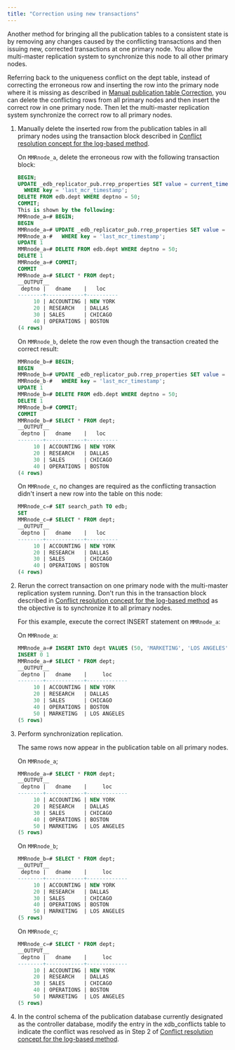 ```yaml
---
title: "Correction using new transactions"
---
```


<div id="correction_using_new_txn_log_based" class="registered_link"></div>

Another method for bringing all the publication tables to a consistent state is by removing any changes caused by the conflicting transactions and then issuing new, corrected transactions at one primary node. You allow the multi-master replication system to synchronize this node to all other primary nodes.

Referring back to the uniqueness conflict on the dept table, instead of correcting the erroneous row and inserting the row into the primary node where it is missing as described in [Manual publication table Correction](04_manual_publication_table_correction_log_based/#manual_publication_table_correction_log_based), you can delete the conflicting rows from all primary nodes and then insert the correct row in one primary node. Then let the multi-master replication system synchronize the correct row to all primary nodes.

1. Manually delete the inserted row from the publication tables in all primary nodes using the transaction block described in [Conflict resolution concept for the log-based method](02_conflict_resolution_for_log_based/#conflict_resolution_for_log_based).

   On `MMRnode_a`, delete the erroneous row with the following transaction block:

   ```sql
   BEGIN;
   UPDATE _edb_replicator_pub.rrep_properties SET value = current_timestamp
     WHERE key = 'last_mcr_timestamp';
   DELETE FROM edb.dept WHERE deptno = 50;
   COMMIT;
   This is shown by the following:
   MMRnode_a=# BEGIN;
   BEGIN
   MMRnode_a=# UPDATE _edb_replicator_pub.rrep_properties SET value = current_timestamp
   MMRnode_a-#   WHERE key = 'last_mcr_timestamp';
   UPDATE 1
   MMRnode_a=# DELETE FROM edb.dept WHERE deptno = 50;
   DELETE 1
   MMRnode_a=# COMMIT;
   COMMIT
   MMRnode_a=# SELECT * FROM dept;
   __OUTPUT__
    deptno |   dname    |   loc
   --------+------------+----------
        10 | ACCOUNTING | NEW YORK
        20 | RESEARCH   | DALLAS
        30 | SALES      | CHICAGO
        40 | OPERATIONS | BOSTON
   (4 rows)
   ```

   On `MMRnode_b`, delete the row even though the transaction created the correct result:

   ```sql
   MMRnode_b=# BEGIN;
   BEGIN
   MMRnode_b=# UPDATE _edb_replicator_pub.rrep_properties SET value = current_timestamp
   MMRnode_b-#   WHERE key = 'last_mcr_timestamp';
   UPDATE 1
   MMRnode_b=# DELETE FROM edb.dept WHERE deptno = 50;
   DELETE 1
   MMRnode_b=# COMMIT;
   COMMIT
   MMRnode_b=# SELECT * FROM dept;
   __OUTPUT__
    deptno |   dname    |   loc
   --------+------------+----------
        10 | ACCOUNTING | NEW YORK
        20 | RESEARCH   | DALLAS
        30 | SALES      | CHICAGO
        40 | OPERATIONS | BOSTON
   (4 rows)
   ```

   On `MMRnode_c`, no changes are required as the conflicting transaction didn't insert a new row into the table on this node:

   ```sql
   MMRnode_c=# SET search_path TO edb;
   SET
   MMRnode_c=# SELECT * FROM dept;
   __OUTPUT__
    deptno |   dname    |   loc
   --------+------------+----------
        10 | ACCOUNTING | NEW YORK
        20 | RESEARCH   | DALLAS
        30 | SALES      | CHICAGO
        40 | OPERATIONS | BOSTON
   (4 rows)
   ```

2. Rerun the correct transaction on one primary node with the multi-master replication system running. Don't run this in the transaction block described in [Conflict resolution concept for the log-based method](02_conflict_resolution_for_log_based/#conflict_resolution_for_log_based) as the objective is to synchronize it to all primary nodes.

   For this example, execute the correct INSERT statement on `MMRnode_a`:

   On `MMRnode_a`:

   ```sql
   MMRnode_a=# INSERT INTO dept VALUES (50, 'MARKETING', 'LOS ANGELES');
   INSERT 0 1
   MMRnode_a=# SELECT * FROM dept;
   __OUTPUT__
    deptno |   dname    |     loc
   --------+------------+-------------
        10 | ACCOUNTING | NEW YORK
        20 | RESEARCH   | DALLAS
        30 | SALES      | CHICAGO
        40 | OPERATIONS | BOSTON
        50 | MARKETING  | LOS ANGELES
   (5 rows)
   ```

3. Perform synchronization replication.

   The same rows now appear in the publication table on all primary nodes.

   On `MMRnode_a`;

   ```sql
   MMRnode_a=# SELECT * FROM dept;
   __OUTPUT__
    deptno |   dname    |     loc
   --------+------------+-------------
        10 | ACCOUNTING | NEW YORK
        20 | RESEARCH   | DALLAS
        30 | SALES      | CHICAGO
        40 | OPERATIONS | BOSTON
        50 | MARKETING  | LOS ANGELES
   (5 rows)
   ```

   On `MMRnode_b`;

   ```sql
   MMRnode_b=# SELECT * FROM dept;
   __OUTPUT__
    deptno |   dname    |     loc
   --------+------------+-------------
        10 | ACCOUNTING | NEW YORK
        20 | RESEARCH   | DALLAS
        30 | SALES      | CHICAGO
        40 | OPERATIONS | BOSTON
        50 | MARKETING  | LOS ANGELES
   (5 rows)
   ```

   On `MMRnode_c`;

   ```sql
   MMRnode_c=# SELECT * FROM dept;
   __OUTPUT__
    deptno |   dname    |     loc
   --------+------------+-------------
        10 | ACCOUNTING | NEW YORK
        20 | RESEARCH   | DALLAS
        30 | SALES      | CHICAGO
        40 | OPERATIONS | BOSTON
        50 | MARKETING  | LOS ANGELES
   (5 rows)
   ```

4. In the control schema of the publication database currently designated as the controller database, modify the entry in the xdb_conflicts table to indicate the conflict was resolved as in Step 2 of [Conflict resolution concept for the log-based method](02_conflict_resolution_for_log_based/#conflict_resolution_for_log_based).
